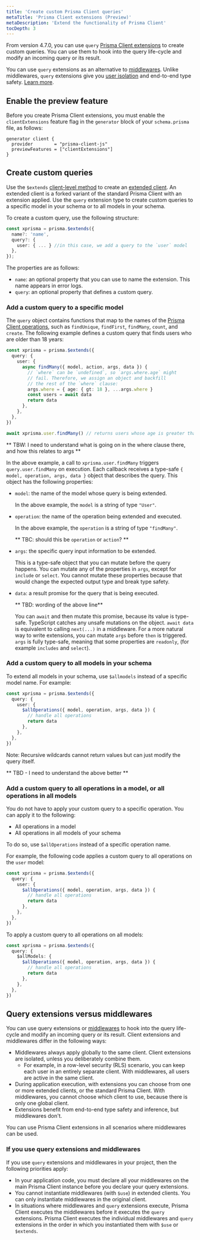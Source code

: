 ```yaml
---
title: 'Create custom Prisma Client queries'
metaTitle: 'Prisma Client extensions (Preview)'
metaDescription: 'Extend the functionality of Prisma Client'
tocDepth: 3
---
```


<TopBlock>

From version 4.7.0, you can use `query` [Prisma Client extensions](/concepts/components/prisma-client/client-extensions) to create custom queries. You can use them to hook into the query life-cycle and modify an incoming query or its result.

You can use `query` extensions as an alternative to [middlewares](/concepts/components/prisma-client/middleware#performance-and-appropriate-use-cases). Unlike middlewares, `query` extensions give you [user isolation](/concepts/components/prisma-client/client-extensions#client-instances) and end-to-end type safety. [Learn more](#query-extensions-versus-middlewares).

</TopBlock>

## Enable the preview feature

Before you create Prisma Client extensions, you must enable the `clientExtensions` feature flag in the `generator` block of your `schema.prisma` file, as follows:

```prisma
generator client {
  provider        = "prisma-client-js"
  previewFeatures = ["clientExtensions"]
}
```

## Create custom queries

Use the `$extends` [client-level method](/reference/api-reference/prisma-client-reference#client-methods) to create an [extended client](/concepts/components/prisma-client/client-extensions#about-prisma-client-extensions). An extended client is a forked variant of the standard Prisma Client with an extension applied. Use the `query` extension type to create custom queries to a specific model in your schema or to all models in your schema.

To create a custom query, use the following structure:

```ts
const xprisma = prisma.$extends({
  name?: 'name',
  query?: {
    user: { ... } //in this case, we add a query to the `user` model
  },
});
```

The properties are as follows:

- `name`: an optional property that you can use to name the extension. This name appears in error logs.
- `query`: an optional property that defines a custom query.

### Add a custom query to a specific model

The `query` object contains functions that map to the names of the [Prisma Client operations](/docs/reference/api-reference/prisma-client-reference#model-queries), such as `findUnique`, `findFirst`, `findMany`, `count`, and `create`. The following example defines a custom query that finds users who are older than 18 years:

```ts
const xprisma = prisma.$extends({
  query: {
    user: {
      async findMany({ model, action, args, data }) {
        // `where` can be `undefined`, so `args.where.age` might
        // fail. Therefore, we assign an object and backfill
        // the rest of the `where` clause:
        args.where = { age: { gt: 18 }, ...args.where }
        const users = await data
        return data
      },
    },
  },
})

await xprisma.user.findMany() // returns users whose age is greater than 18
```

** TBW: I need to understand what is going on in the where clause there, and how this relates to args **

In the above example, a call to `xprisma.user.findMany` triggers `query.user.findMany` on execution. Each callback receives a type-safe `{ model, operation, args, data }` object that describes the query. This object has the following properties:

- `model`: the name of the model whose query is being extended.

  In the above example, the `model` is a string of type `"User"`.

- `operation`: the name of the operation being extended and executed.

  In the above example, the `operation` is a string of type `"findMany"`.

  ** TBC: should this be `operation` or `action`? **

- `args`: the specific query input information to be extended.

  This is a type-safe object that you can mutate before the query happens. You can mutate any of the properties in `args`, except for `include` or `select`. You cannot mutate these properties because that would change the expected output type and break type safety.

- `data`: a result promise for the query that is being executed.

  ** TBD: wording of the above line**

  You can `await` and then mutate this promise, because its value is type-safe. TypeScript catches any unsafe mutations on the object. `await data` is equivalent to calling `next(...)` in a middleware. For a more natural way to write extensions, you can mutate `args` before `then` is triggered. `args` is fully type-safe, meaning that some properties are `readonly`, (for example `includes` and `select`).

### Add a custom query to all models in your schema

To extend all models in your schema, use `$allmodels` instead of a specific model name. For example:

```ts
const xprisma = prisma.$extends({
  query: {
    user: {
      $allOperations({ model, operation, args, data }) {
        // handle all operations
        return data
      },
    },
  },
})
```

Note: Recursive wildcards cannot return values but can just modify the query itself.

** TBD - I need to understand the above better **

### Add a custom query to all operations in a model, or all operations in all models

You do not have to apply your custom query to a specific operation. You can apply it to the following:

- All operations in a model
- All operations in all models of your schema

To do so, use `$allOperations` instead of a specific operation name.

For example, the following code applies a custom query to all operations on the `user` model:

```ts
const xprisma = prisma.$extends({
  query: {
    user: {
      $allOperations({ model, operation, args, data }) {
        // handle all operations
        return data
      },
    },
  },
})
```

To apply a custom query to all operations on all models:

```ts
const xprisma = prisma.$extends({
  query: {
    $allModels: {
      $allOperations({ model, operation, args, data }) {
        // handle all operations
        return data
      },
    },
  },
})
```

## Query extensions versus middlewares

You can use query extensions or [middlewares](/concepts/components/prisma-client/middleware#performance-and-appropriate-use-cases) to hook into the query life-cycle and modify an incoming query or its result. Client extensions and middlewares differ in the following ways:

- Middlewares always apply globally to the same client. Client extensions are isolated, unless you deliberately combine them.
  - For example, in a row-level security (RLS) scenario, you can keep each user in an entirely separate client. With middlewares, all users are active in the same client.
- During application execution, with extensions you can choose from one or more extended clients, or the standard Prisma Client. With middlewares, you cannot choose which client to use, because there is only one global client.
- Extensions benefit from end-to-end type safety and inference, but middlewares don't.

You can use Prisma Client extensions in all scenarios where middlewares can be used.

### If you use query extensions and middlewares

If you use `query` extensions and middlewares in your project, then the following priorities apply:

- In your application code, you must declare all your middlewares on the main Prisma Client instance before you declare your query extensions.
- You cannot instantiate middlewares (with `$use`) in extended clients. You can only instantiate middlewares in the original client.
- In situations where middlewares and `query` extensions execute, Prisma Client executes the middlewares before it executes the `query` extensions. Prisma Client executes the individual middlewares and `query` extensions in the order in which you instantiated them with `$use` or `$extends`.

